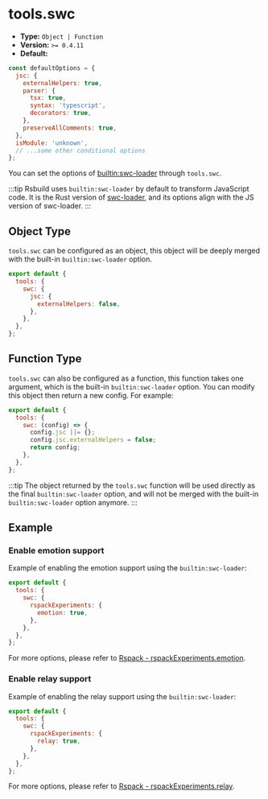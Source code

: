 # tools.swc

- **Type:** `Object | Function`
- **Version:** `>= 0.4.11`
- **Default:**

```js
const defaultOptions = {
  jsc: {
    externalHelpers: true,
    parser: {
      tsx: true,
      syntax: 'typescript',
      decorators: true,
    },
    preserveAllComments: true,
  },
  isModule: 'unknown',
  // ...some other conditional options
};
```

You can set the options of [builtin:swc-loader](https://rspack.dev/guide/builtin-swc-loader) through `tools.swc`.

:::tip
Rsbuild uses `builtin:swc-loader` by default to transform JavaScript code. It is the Rust version of [swc-loader](https://github.com/swc-project/pkgs/tree/main/packages/swc-loader), and its options align with the JS version of swc-loader.
:::

## Object Type

`tools.swc` can be configured as an object, this object will be deeply merged with the built-in `builtin:swc-loader` option.

```js
export default {
  tools: {
    swc: {
      jsc: {
        externalHelpers: false,
      },
    },
  },
};
```

## Function Type

`tools.swc` can also be configured as a function, this function takes one argument, which is the built-in `builtin:swc-loader` option. You can modify this object then return a new config. For example:

```js
export default {
  tools: {
    swc: (config) => {
      config.jsc ||= {};
      config.jsc.externalHelpers = false;
      return config;
    },
  },
};
```

:::tip
The object returned by the `tools.swc` function will be used directly as the final `builtin:swc-loader` option, and will not be merged with the built-in `builtin:swc-loader` option anymore.
:::

## Example

### Enable emotion support

Example of enabling the emotion support using the `builtin:swc-loader`:

```js
export default {
  tools: {
    swc: {
      rspackExperiments: {
        emotion: true,
      },
    },
  },
};
```

For more options, please refer to [Rspack - rspackExperiments.emotion](https://rspack.dev/guide/builtin-swc-loader#optionsrspackexperimentsemotion).

### Enable relay support

Example of enabling the relay support using the `builtin:swc-loader`:

```js
export default {
  tools: {
    swc: {
      rspackExperiments: {
        relay: true,
      },
    },
  },
};
```

For more options, please refer to [Rspack - rspackExperiments.relay](https://rspack.dev/guide/builtin-swc-loader#optionsrspackexperimentsrelay).
